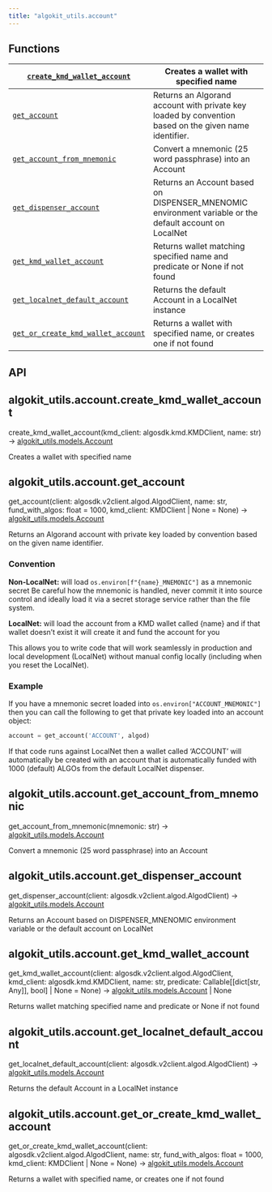 ```yaml
---
title: "algokit_utils.account"
---
```


<a id="module-algokit_utils.account"></a>

<a id="algokit-utils-account"></a>

<a id="module-contents"></a>

<a id="functions"></a>

## Functions

| [`create_kmd_wallet_account`](#algokit_utils.account.create_kmd_wallet_account)               | Creates a wallet with specified name                                                                   |
|-----------------------------------------------------------------------------------------------|--------------------------------------------------------------------------------------------------------|
| [`get_account`](#algokit_utils.account.get_account)                                           | Returns an Algorand account with private key loaded by convention based on the given name identifier.  |
| [`get_account_from_mnemonic`](#algokit_utils.account.get_account_from_mnemonic)               | Convert a mnemonic (25 word passphrase) into an Account                                                |
| [`get_dispenser_account`](#algokit_utils.account.get_dispenser_account)                       | Returns an Account based on DISPENSER_MNENOMIC environment variable or the default account on LocalNet |
| [`get_kmd_wallet_account`](#algokit_utils.account.get_kmd_wallet_account)                     | Returns wallet matching specified name and predicate or None if not found                              |
| [`get_localnet_default_account`](#algokit_utils.account.get_localnet_default_account)         | Returns the default Account in a LocalNet instance                                                     |
| [`get_or_create_kmd_wallet_account`](#algokit_utils.account.get_or_create_kmd_wallet_account) | Returns a wallet with specified name, or creates one if not found                                      |

<a id="api"></a>

## API

<a id="algokit_utils.account.create_kmd_wallet_account"></a>

## algokit_utils.account.create_kmd_wallet_account

create_kmd_wallet_account(kmd_client: algosdk.kmd.KMDClient, name: str) → [algokit_utils.models.Account](algokit_utils.models.mdx#algokit_utils.models.Account)

Creates a wallet with specified name

<a id="algokit_utils.account.get_account"></a>

## algokit_utils.account.get_account

get_account(client: algosdk.v2client.algod.AlgodClient, name: str, fund_with_algos: float = 1000, kmd_client: KMDClient | None = None) → [algokit_utils.models.Account](algokit_utils.models.mdx#algokit_utils.models.Account)

Returns an Algorand account with private key loaded by convention based on the given name identifier.

<a id="convention"></a>

### Convention

**Non-LocalNet:** will load `os.environ[f"{name}_MNEMONIC"]` as a mnemonic secret
Be careful how the mnemonic is handled, never commit it into source control and ideally load it via a
secret storage service rather than the file system.

**LocalNet:** will load the account from a KMD wallet called \{name\} and if that wallet doesn’t exist it will
create it and fund the account for you

This allows you to write code that will work seamlessly in production and local development (LocalNet) without
manual config locally (including when you reset the LocalNet).

<a id="example"></a>

### Example

If you have a mnemonic secret loaded into `os.environ["ACCOUNT_MNEMONIC"]` then you can call the following to get
that private key loaded into an account object:

```python
account = get_account('ACCOUNT', algod)
```

If that code runs against LocalNet then a wallet called ‘ACCOUNT’ will automatically be created with an account
that is automatically funded with 1000 (default) ALGOs from the default LocalNet dispenser.

<a id="algokit_utils.account.get_account_from_mnemonic"></a>

## algokit_utils.account.get_account_from_mnemonic

get_account_from_mnemonic(mnemonic: str) → [algokit_utils.models.Account](algokit_utils.models.mdx#algokit_utils.models.Account)

Convert a mnemonic (25 word passphrase) into an Account

<a id="algokit_utils.account.get_dispenser_account"></a>

## algokit_utils.account.get_dispenser_account

get_dispenser_account(client: algosdk.v2client.algod.AlgodClient) → [algokit_utils.models.Account](algokit_utils.models.mdx#algokit_utils.models.Account)

Returns an Account based on DISPENSER_MNENOMIC environment variable or the default account on LocalNet

<a id="algokit_utils.account.get_kmd_wallet_account"></a>

## algokit_utils.account.get_kmd_wallet_account

get_kmd_wallet_account(client: algosdk.v2client.algod.AlgodClient, kmd_client: algosdk.kmd.KMDClient, name: str, predicate: Callable[[dict[str, Any]], bool] | None = None) → [algokit_utils.models.Account](algokit_utils.models.mdx#algokit_utils.models.Account) | None

Returns wallet matching specified name and predicate or None if not found

<a id="algokit_utils.account.get_localnet_default_account"></a>

## algokit_utils.account.get_localnet_default_account

get_localnet_default_account(client: algosdk.v2client.algod.AlgodClient) → [algokit_utils.models.Account](algokit_utils.models.mdx#algokit_utils.models.Account)

Returns the default Account in a LocalNet instance

<a id="algokit_utils.account.get_or_create_kmd_wallet_account"></a>

## algokit_utils.account.get_or_create_kmd_wallet_account

get_or_create_kmd_wallet_account(client: algosdk.v2client.algod.AlgodClient, name: str, fund_with_algos: float = 1000, kmd_client: KMDClient | None = None) → [algokit_utils.models.Account](algokit_utils.models.mdx#algokit_utils.models.Account)

Returns a wallet with specified name, or creates one if not found
